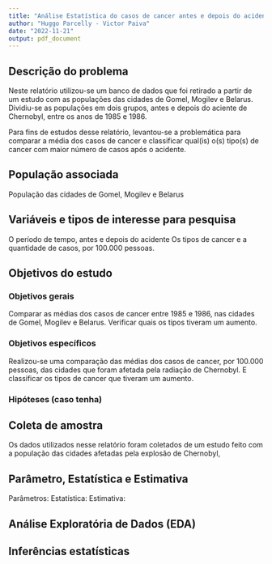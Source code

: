 ```yaml
---
title: "Análise Estatística do casos de cancer antes e depois do acidente de Chernobyl"
author: "Huggo Parcelly - Victor Paiva"
date: "2022-11-21"
output: pdf_document
---
```


## Descrição do problema

Neste relatório utilizou-se um banco de dados que foi retirado a partir de um estudo com as populações das cidades de Gomel, Mogilev e Belarus. Dividiu-se as populações em dois grupos, antes e depois do aciente de Chernobyl, entre os anos de 1985 e 1986.

Para fins de estudos desse relatório, levantou-se a problemática para comparar a média dos casos de cancer e classificar qual(is) o(s) tipo(s) de cancer com maior número de casos após o acidente.

## População associada
População das cidades de Gomel, Mogilev e Belarus

## Variáveis e tipos de interesse para pesquisa
O período de tempo, antes e depois do acidente
Os tipos de cancer e a quantidade de casos, por 100.000 pessoas.

## Objetivos do estudo
### Objetivos gerais
Comparar as médias dos casos de cancer entre 1985 e 1986, nas cidades de Gomel, Mogilev e Belarus.
Verificar quais os tipos tiveram um aumento.

### Objetivos específicos
Realizou-se uma comparação das médias dos casos de cancer, por 100.000 pessoas, das cidades que foram afetada pela radiação de Chernobyl. E classificar os tipos de cancer que tiveram um aumento.

### Hipóteses (caso tenha)

## Coleta de amostra
Os dados utilizados nesse relatório foram coletados de um estudo feito com a população das cidades afetadas pela explosão de Chernobyl, 

## Parâmetro, Estatística e Estimativa
Parâmetros: 
Estatística: 
Estimativa: 

## Análise Exploratória de Dados (EDA)

## Inferências estatísticas
